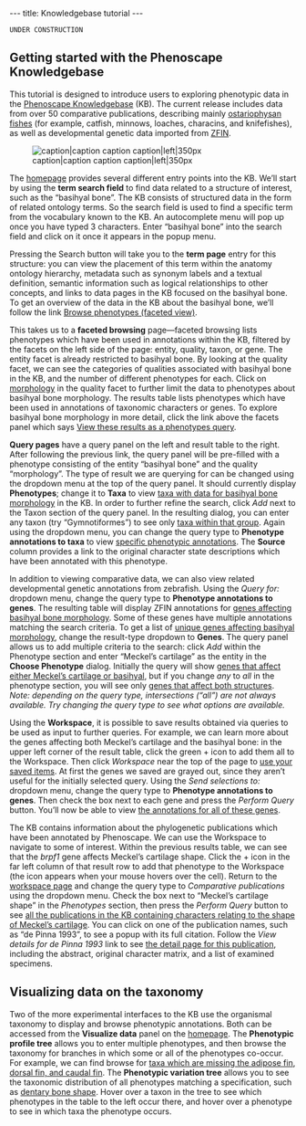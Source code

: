 ---
title: Knowledgebase tutorial
---

 UNDER CONSTRUCTION

==Getting started with the Phenoscape Knowledgebase==

This tutorial is designed to introduce users to exploring phenotypic data in the [http://kb.phenoscape.org/ Phenoscape Knowledgebase] (KB). The current release includes data from over 50 comparative publications, describing mainly [http://en.wikipedia.org/wiki/Ostariophysi ostariophysan fishes] (for example, catfish, minnows, loaches, characins, and knifefishes), as well as developmental genetic data imported from [http://zfin.org/ ZFIN].

[[Image:KB_homepage.png|caption|caption caption caption|left|350px]]

The [http://kb.phenoscape.org/ homepage] provides several different entry points into the KB. We’ll start by using the '''term search field''' to find data related to a structure of interest, such as the “basihyal bone”. The KB consists of structured data in the form of related ontology terms. So the search field is used to find a specific term from the vocabulary known to the KB. An autocomplete menu will pop up once you have typed 3 characters. Enter “basihyal bone” into the search field and click on it once it appears in the popup menu.

Pressing the Search button will take you to the '''term page''' entry for this structure: you can view the placement of this term within the anatomy ontology hierarchy, metadata such as synonym labels and a textual definition, semantic information such as logical relationships to other concepts, and links to data pages in the KB focused on the basihyal bone. To get an overview of the data in the KB about the basihyal bone, we’ll follow the link [http://kb.phenoscape.org/phenotypes/facets?facet_paths%5Bentity%5D=TAO%3A0000316 Browse phenotypes (faceted view)].

This takes us to a '''faceted browsing''' page—faceted browsing lists phenotypes which have been used in annotations within the KB, filtered by the facets on the left side of the page: entity, quality, taxon, or gene. The entity facet is already restricted to basihyal bone. By looking at the quality facet, we can see the categories of qualities associated with basihyal bone in the KB, and the number of different phenotypes for each. Click on [http://kb.phenoscape.org/phenotypes/facets?facet_paths%5Bentity%5D=TAO%3A0000316&facet_paths%5Bquality%5D=PATO%3A0000051 morphology] in the quality facet to further limit the data to phenotypes about basihyal bone morphology. The results table lists phenotypes which have been used in annotations of taxonomic characters or genes. To explore basihyal bone morphology in more detail, click the link above the facets panel which says [http://kb.phenoscape.org/phenotypes?&&filter%5Bdesc%5D=false&filter%5Bindex%5D=0&filter%5Blimit%5D=20&filter%5Bphenotypes%5D%5B0%5D%5Bentity%5D=TAO%3A0000316&filter%5Bphenotypes%5D%5B0%5D%5Bincluding_parts%5D=false&filter%5Bphenotypes%5D%5B0%5D%5Bquality%5D=PATO%3A0000051&filter%5Bsortby%5D=entity View these results as a phenotypes query].

'''Query pages''' have a query panel on the left and result table to the right. After following the previous link, the query panel will be pre-filled with a phenotype consisting of the entity “basihyal bone” and the quality “morphology”. The type of result we are querying for can be changed using the dropdown menu at the top of the query panel. It should currently display '''Phenotypes'''; change it to '''Taxa''' to view [http://kb.phenoscape.org/taxa?filter%5Bphenotypes_match_type%5D=any&filter%5Bphenotypes%5D%5B0%5D%5Bentity%5D=TAO%3A0000316&filter%5Bphenotypes%5D%5B0%5D%5Bquality%5D=PATO%3A0000051&filter%5Bphenotypes%5D%5B0%5D%5Bincluding_parts%5D=true&filter%5Bpublications_match_type%5D=any taxa with data for basihyal bone morphology] in the KB. In order to further refine the search, click ''Add'' next to the Taxon section of the query panel. In the resulting dialog, you can enter any taxon (try “Gymnotiformes”) to see only [http://kb.phenoscape.org/taxa?filter%5Btaxa%5D%5B0%5D=TTO%3A1390&filter%5Bphenotypes_match_type%5D=any&filter%5Bphenotypes%5D%5B0%5D%5Bentity%5D=TAO%3A0000316&filter%5Bphenotypes%5D%5B0%5D%5Bquality%5D=PATO%3A0000051&filter%5Bphenotypes%5D%5B0%5D%5Bincluding_parts%5D=true&filter%5Bpublications_match_type%5D=any taxa within that group]. Again using the dropdown menu, you can change the query type to '''Phenotype annotations to taxa''' to view [http://kb.phenoscape.org/taxon_annotations?filter%5Btaxa%5D%5B0%5D=TTO%3A1390&filter%5Bphenotypes_match_type%5D=any&filter%5Bphenotypes%5D%5B0%5D%5Bentity%5D=TAO%3A0000316&filter%5Bphenotypes%5D%5B0%5D%5Bquality%5D=PATO%3A0000051&filter%5Bphenotypes%5D%5B0%5D%5Bincluding_parts%5D=true&filter%5Bpublications_match_type%5D=any specific phenotypic annotations]. The '''Source''' column provides a link to the original character state descriptions which have been annotated with this phenotype.

In addition to viewing comparative data, we can also view related developmental genetic annotations from zebrafish. Using the ''Query for:'' dropdown menu, change the query type to '''Phenotype annotations to genes'''. The resulting table will display ZFIN annotations for [http://kb.phenoscape.org/gene_annotations?filter%5Btaxa%5D%5B0%5D=TTO%3A1390&filter%5Bphenotypes%5D%5B0%5D%5Bentity%5D=TAO%3A0000316&filter%5Bphenotypes%5D%5B0%5D%5Bquality%5D=PATO%3A0000051&filter%5Bphenotypes%5D%5B0%5D%5Bincluding_parts%5D=true genes affecting basihyal bone morphology]. Some of these genes have multiple annotations matching the search criteria. To get a list of [http://kb.phenoscape.org/gene_annotations?filter%5Btaxa%5D%5B0%5D=TTO%3A1390&filter%5Bphenotypes%5D%5B0%5D%5Bentity%5D=TAO%3A0000316&filter%5Bphenotypes%5D%5B0%5D%5Bquality%5D=PATO%3A0000051&filter%5Bphenotypes%5D%5B0%5D%5Bincluding_parts%5D=true unique genes affecting basihyal morphology], change the result-type dropdown to '''Genes'''. The query panel allows us to add multiple criteria to the search: click ''Add'' within the Phenotype section and enter “Meckel’s cartilage” as the entity in the '''Choose Phenotype''' dialog. Initially the query will show [http://kb.phenoscape.org/genes?filter%5Bphenotypes_match_type%5D=any&filter%5Bphenotypes%5D%5B0%5D%5Bentity%5D=TAO%3A0000316&filter%5Bphenotypes%5D%5B0%5D%5Bquality%5D=PATO%3A0000051&filter%5Bphenotypes%5D%5B0%5D%5Bincluding_parts%5D=true&filter%5Bphenotypes%5D%5B1%5D%5Bentity%5D=TAO%3A0001205 genes that affect either Meckel’s cartilage or basihyal], but if you change ''any'' to ''all'' in the phenotype section, you will see only [http://kb.phenoscape.org/genes?filter%5Bphenotypes_match_type%5D=all&filter%5Bphenotypes%5D%5B0%5D%5Bentity%5D=TAO%3A0001205&filter%5Bphenotypes%5D%5B1%5D%5Bentity%5D=TAO%3A0000316&filter%5Bphenotypes%5D%5B1%5D%5Bquality%5D=PATO%3A0000051&filter%5Bphenotypes%5D%5B1%5D%5Bincluding_parts%5D=true genes that affect both structures]. ''Note: depending on the query type, intersections (“all”) are not always available. Try changing the query type to see what options are available.''

Using the '''Workspace''', it is possible to save results obtained via queries to be used as input to further queries. For example, we can learn more about the genes affecting both Meckel’s cartilage and the basihyal bone: in the upper left corner of the result table, click the green + icon to add them all to the Workspace. Then click ''Workspace'' near the top of the page to [http://kb.phenoscape.org/workspace use your saved items]. At first the genes we saved are grayed out, since they aren’t useful for the initially selected query. Using the ''Send selections to:'' dropdown menu, change the query type to '''Phenotype annotations to genes'''. Then check the box next to each gene and press the ''Perform Query'' button. You’ll now be able to view [http://kb.phenoscape.org/gene_annotations?filter%5Bgenes%5D%5B7%5D=ZFIN%3AZDB-GENE-040426-731&filter%5Bgenes%5D%5B8%5D=ZFIN%3AZDB-GENE-021022-3&filter%5Bgenes%5D%5B9%5D=ZFIN%3AZDB-GENE-020919-3 the annotations for all of these genes].

The KB contains information about the phylogenetic publications which have been annotated by Phenoscape. We can use the Workspace to navigate to some of interest. Within the previous results table, we can see that the ''brpf1'' gene affects Meckel’s cartilage shape. Click the + icon in the far left column of that result row to add that phenotype to the Workspace (the icon appears when your mouse hovers over the cell). Return to the [http://kb.phenoscape.org/workspace workspace page] and change the query type to ''Comparative publications'' using the dropdown menu. Check the box next to “Meckel’s cartilage shape” in the ''Phenotypes'' section, then press the ''Perform Query'' button to see [http://kb.phenoscape.org/publications?filter%5Bphenotypes%5D%5B8%5D%5Bquality%5D=PATO%3A0000052&filter%5Bphenotypes%5D%5B8%5D%5Bentity%5D=TAO%3A0001205&filter%5Btaxa_match_type%5D=any&filter%5Bphenotypes_match_type%5D=any all the publications in the KB containing characters relating to the shape of Meckel’s cartilage]. You can click on one of the publication names, such as “de Pinna 1993”, to see a popup with its full citation. Follow the ''View details for de Pinna 1993'' link to see [http://kb.phenoscape.org/term/publication/PSPUB:0000022 the detail page for this publication], including the abstract, original character matrix, and a list of examined specimens.

==Visualizing data on the taxonomy==

Two of the more experimental interfaces to the KB use the organismal taxonomy to display and browse phenotypic annotations. Both can be accessed from the '''Visualize data''' panel on the [http://kb.phenoscape.org/ homepage]. The '''Phenotypic profile tree''' allows you to enter multiple phenotypes, and then browse the taxonomy for branches in which some or all of the phenotypes co-occur. For example, we can find browse for [http://kb.phenoscape.org/phenotypes/profile_tree?filter%5Bphenotypes%5D%5B1%5D%5Bentity%5D=TAO%3A0000251&filter%5Bphenotypes%5D%5B1%5D%5Bquality%5D=PATO%3A0000462&filter%5Bphenotypes%5D%5B2%5D%5Bentity%5D=TAO%3A0001173&filter%5Bphenotypes%5D%5B2%5D%5Bquality%5D=PATO%3A0000462&filter%5Bphenotypes%5D%5B3%5D%5Bentity%5D=TAO%3A0001058&filter%5Bphenotypes%5D%5B3%5D%5Bquality%5D=PATO%3A0000462 taxa which are missing the adipose fin, dorsal fin, and caudal fin]. The '''Phenotypic variation tree''' allows you to see the taxonomic distribution of all phenotypes matching a specification, such as [http://kb.phenoscape.org/phenotypes/variation_tree/TAO:0000191?filter%5Bphenotypes%5D%5B0%5D%5Bquality%5D=PATO%3A0000052&filter%5Bphenotypes%5D%5B0%5D%5Bentity%5D=TAO%3A0000191&filter%5Btaxa%5D%5B0%5D= dentary bone shape]. Hover over a taxon in the tree to see which phenotypes in the table to the left occur there, and hover over a phenotype to see in which taxa the phenotype occurs.